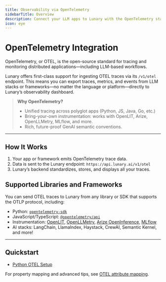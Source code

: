 ```yaml
---
title: Observability via OpenTelemetry
sidebarTitle: Overview 
description: Connect your LLM apps to Lunary with the OpenTelemetry standard.
icon: eye
---
```


# OpenTelemetry Integration

OpenTelemetry, or OTEL, is the open-source standard for tracing and monitoring distributed applications—including LLM-based workflows.

Lunary offers first-class support for ingesting OTEL traces via its `/v1/otel` endpoint. This means you can export traces, metrics, and events from LLM stacks or frameworks—no matter the language or platform—directly to Lunary’s observability dashboard.

> **Why OpenTelemetry?**
> - Unified tracing across polyglot apps (Python, JS, Java, Go, etc.)
> - Bring-your-own instrumentation: works with OpenLIT, Arize, OpenLLMetry, MLflow, and more.
> - Rich, future-proof GenAI semantic conventions.

---

## How It Works

1. Your app or framework emits OpenTelemetry trace data.
2. Data is sent to the Lunary endpoint: `https://api.lunary.ai/v1/otel`
3. Lunary’s backend standardizes, stores, and displays all your traces.

## Supported Libraries and Frameworks

You can send OTEL traces to Lunary from any library or SDK that supports the OTLP protocol, including:

- Python: [`opentelemetry-sdk`](https://opentelemetry.io/docs/languages/python/)
- JavaScript/TypeScript: [`@opentelemetry/api`](https://opentelemetry.io/docs/languages/js/)
- Instrumentation: [OpenLIT](https://openlit.io/), [OpenLLMetry](https://www.traceloop.com/docs/openllmetry/introduction), [Arize OpenInference](https://github.com/Arize-ai/openinference), [MLflow](https://mlflow.org/)
- AI stacks: LangChain, LlamaIndex, Haystack, CrewAI, Semantic Kernel, and more!

---

## Quickstart

- [Python OTEL Setup](./otel-python)

For property mapping and advanced tips, see [OTEL attribute mapping](./otel-mapping).
